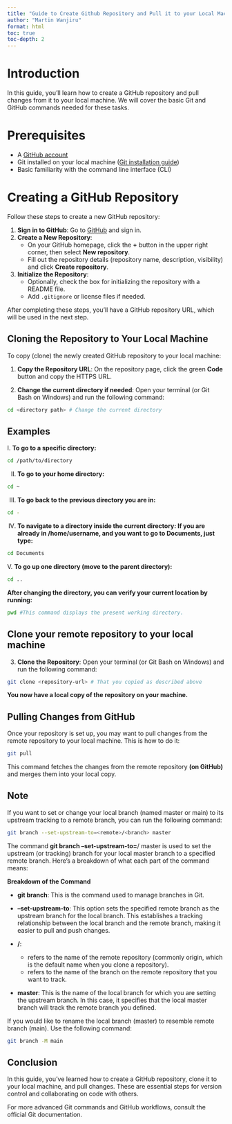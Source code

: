 ```yaml
---
title: "Guide to Create Github Repository and Pull it to your Local Machine"
author: "Martin Wanjiru"
format: html
toc: true
toc-depth: 2
---
```


# Introduction

In this guide, you'll learn how to create a GitHub repository and pull changes from it to your local machine. We will cover the basic Git and GitHub commands needed for these tasks.

# Prerequisites

-   A [GitHub account](https://github.com)
-   Git installed on your local machine ([Git installation guide](https://git-scm.com/book/en/v2/Getting-Started-Installing-Git))
-   Basic familiarity with the command line interface (CLI)

# Creating a GitHub Repository

Follow these steps to create a new GitHub repository:

1.  **Sign in to GitHub**: Go to [GitHub](https://github.com) and sign in.
2.  **Create a New Repository**:
    -   On your GitHub homepage, click the **+** button in the upper right corner, then select **New repository**.
    -   Fill out the repository details (repository name, description, visibility) and click **Create repository**.
3.  **Initialize the Repository**:
    -   Optionally, check the box for initializing the repository with a README file.
    -   Add `.gitignore` or license files if needed.

After completing these steps, you'll have a GitHub repository URL, which will be used in the next step.

## Cloning the Repository to Your Local Machine

To copy (clone) the newly created GitHub repository to your local machine:

1.  **Copy the Repository URL**: On the repository page, click the green **Code** button and copy the HTTPS URL.

2.  **Change the current directory if needed**: Open your terminal (or Git Bash on Windows) and run the following command:

``` bash
cd <directory path> # Change the current directory
```

## Examples

I. **To go to a specific directory:**

``` bash
cd /path/to/directory
```

II. **To go to your home directory:**

``` bash
cd ~
```

III. **To go back to the previous directory you are in:**

``` bash
cd -
```

IV. **To navigate to a directory inside the current directory: If you are already in /home/username, and you want to go to Documents, just type:**

``` bash
cd Documents
```

V. **To go up one directory (move to the parent directory):**

``` bash
cd ..
```

**After changing the directory, you can verify your current location by running:**

``` bash
pwd #This command displays the present working directory.
```

## Clone your remote repository to your local machine

3.  **Clone the Repository**: Open your terminal (or Git Bash on Windows) and run the following command:

``` bash
git clone <repository-url> # That you copied as described above
```

**You now have a local copy of the repository on your machine.**

## Pulling Changes from GitHub

Once your repository is set up, you may want to pull changes from the remote repository to your local machine. This is how to do it:

``` bash
git pull
```
This command fetches the changes from the remote repository **(on GitHub)** and merges them into your local copy.

::: {.callout-note collapse="false"}
## Note

If you want to set or change your local branch (named master or main) to its upstream tracking to a remote branch, you can run the following command:

``` bash
git branch --set-upstream-to=<remote>/<branch> master
```

The command **git branch --set-upstream-to=**<remote>/<branch> master is used to set the upstream (or tracking) branch for your local master branch to a specified remote branch. Here's a breakdown of what each part of the command means:

**Breakdown of the Command**

-   **git branch**: This is the command used to manage branches in Git.

-   **--set-upstream-to**: This option sets the specified remote branch as the upstream branch for the local branch. This establishes a tracking relationship between the local branch and the remote branch, making it easier to pull and push changes.

-   **<remote>/<branch>**:

    -   <remote> refers to the name of the remote repository (commonly origin, which is the default name when you clone a repository).
    -   <branch> refers to the name of the branch on the remote repository that you want to track.

-   **master**: This is the name of the local branch for which you are setting the upstream branch. In this case, it specifies that the local master branch will track the remote branch you defined. 

If you would like to rename the local branch (master) to resemble remote branch (main). Use the following command:

``` bash
git branch -M main
```
:::


## Conclusion

In this guide, you’ve learned how to create a GitHub repository, clone it to your local machine, and pull changes. These are essential steps for version control and collaborating on code with others.

For more advanced Git commands and GitHub workflows, consult the official Git documentation.
